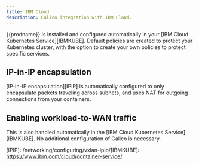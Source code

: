 ```yaml
---
title: IBM Cloud
description: Calico integration with IBM Cloud.
---
```


{{prodname}} is installed and configured automatically in your [IBM Cloud Kubernetes Service][IBMKUBE].  Default policies are created to protect your Kubernetes cluster, with the option to create your own policies to protect specific services.

## IP-in-IP encapsulation

[IP-in-IP encapsulation][IPIP] is automatically configured to only encapsulate packets traveling across subnets, and uses NAT for outgoing connections from your containers.

## Enabling workload-to-WAN traffic

This is also handled automatically in the [IBM Cloud Kubernetes Service][IBMKUBE].  No additional configuration of Calico is necessary.

[IPIP]: /networking/configuring/vxlan-ipip/[IBMKUBE]: https://www.ibm.com/cloud/container-service/
